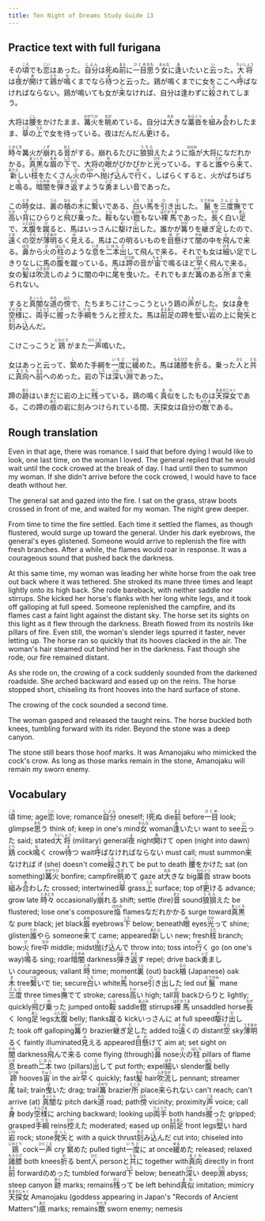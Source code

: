 ```yaml
---
title: Ten Night of Dreams Study Guide 13
---
```


## Practice text with full furigana

<p>
その<ruby><rb>頃</rb><rt>ころ</rt></ruby>でも<ruby><rb>恋</rb><rt>こい</rt></ruby>はあった。<ruby><rb>自分</rb><rt>じぶん</rt></ruby>は<ruby><rb>死</rb><rt>し</rt></ruby>ぬ<ruby><rb>前</rb><rt>まえ</rt></ruby>に<ruby><rb>一目</rb><rt>ひとめ</rt></ruby><ruby><rb>思</rb><rt>おも</rt></ruby>う<ruby><rb>女</rb><rt>おんな</rt></ruby>に<ruby><rb>逢</rb><rt>あ</rt></ruby>いたいと<ruby><rb>云</rb><rt>い</rt></ruby>った。<ruby><rb>大将</rb><rt>たいしょう</rt></ruby>は<ruby><rb>夜</rb><rt>よ</rt></ruby>が<ruby><rb>開</rb><rt>あ</rt></ruby>けて<ruby><rb>鶏</rb><rt>とり</rt></ruby>が<ruby><rb>鳴</rb><rt>な</rt></ruby>くまでなら<ruby><rb>待</rb><rt>ま</rt></ruby>つと云った。鶏が鳴くまでに女をここへ<ruby><rb>呼</rb><rt>よ</rt></ruby>ばなければならない。鶏が鳴いても女が<ruby><rb>来</rb><rt>こ</rt></ruby>なければ、自分は逢わずに<ruby><rb>殺</rb><rt>ころ</rt></ruby>されてしまう。
</p>

<p>
大将は<ruby><rb>腰</rb><rt>こし</rt></ruby>をかけたまま、<ruby><rb>篝火</rb><rt>かがりび</rt></ruby>を<ruby><rb>眺</rb><rt>なが</rt></ruby>めている。自分は<ruby><rb>大</rb><rt>おお</rt></ruby>きな<ruby><rb>藁沓</rb><rt>わらぐつ</rt></ruby>を<ruby><rb>組</rb><rt>く</rt></ruby>み<ruby><rb>合</rb><rt>あ</rt></ruby>わしたまま、<ruby><rb>草</rb><rt>くさ</rt></ruby>の<ruby><rb>上</rb><rt>うえ</rt></ruby>で女を待っている。夜はだんだん<ruby><rb>更</rb><rt>ふ</rt></ruby>ける。
</p>

<p>
<ruby><rb>時々</rb><rt>ときどき</rt></ruby>篝火が<ruby><rb>崩</rb><rt>くず</rt></ruby>れる<ruby><rb>音</rb><rt>おと</rt></ruby>がする。崩れるたびに<ruby><rb>狼狽</rb><rt>うろた</rt></ruby>えたように<ruby><rb>焔</rb><rt>ほのお</rt></ruby>が大将になだれかかる。<ruby><rb>真黒</rb><rt>まっくろ</rt></ruby>な<ruby><rb>眉</rb><rt>まゆ</rt></ruby>の<ruby><rb>下</rb><rt>した</rt></ruby>で、大将の<ruby><rb>眼</rb><rt>め</rt></ruby>がぴかぴかと<ruby><rb>光</rb><rt>ひか</rt></ruby>っている。すると<ruby><rb>誰</rb><rt>だれ</rt></ruby>やら<ruby><rb>来</rb><rt>き</rt></ruby>て、<ruby><rb>新</rb><rt>あたら</rt></ruby>しい<ruby><rb>枝</rb><rt>えだ</rt></ruby>をたくさん<ruby><rb>火</rb><rt>ひ</rt></ruby>の<ruby><rb>中</rb><rt>なか</rt></ruby>へ<ruby><rb>抛</rb><rt>な</rt></ruby>げ<ruby><rb>込</rb><rt>こ</rt></ruby>んで<ruby><rb>行</rb><rt>ゆ</rt></ruby>く。しばらくすると、火がぱちぱちと<ruby><rb>鳴</rb><rt>な</rt></ruby>る。<ruby><rb>暗闇</rb><rt>くらやみ</rt></ruby>を<ruby><rb>弾</rb><rt>はじ</rt></ruby>き<ruby><rb>返</rb><rt>かえ</rt></ruby>すような<ruby><rb>勇</rb><rt>いさ</rt></ruby>ましい音であった。
</p>

<p>
この<ruby><rb>時</rb><rt>とき</rt></ruby>女は、<ruby><rb>裏</rb><rt>うら</rt></ruby>の<ruby><rb>楢</rb><rt>なら</rt></ruby>の<ruby><rb>木</rb><rt>き</rt></ruby>に<ruby><rb>繋</rb><rt>つな</rt></ruby>いである、<ruby><rb>白</rb><rt>しろ</rt></ruby>い<ruby><rb>馬</rb><rt>うま</rt></ruby>を<ruby><rb>引</rb><rt>ひ</rt></ruby>き<ruby><rb>出</rb><rt>だ</rt></ruby>した。<ruby><rb>鬣</rb><rt>たてがみ</rt></ruby>を<ruby><rb>三度</rb><rt>さんど</rt></ruby><ruby><rb>撫</rb><rt>な</rt></ruby>でて<ruby><rb>高</rb><rt>たか</rt></ruby>い<ruby><rb>背</rb><rt>せ</rt></ruby>にひらりと<ruby><rb>飛</rb><rt>と</rt></ruby>び<ruby><rb>乗</rb><rt>の</rt></ruby>った。<ruby><rb>鞍</rb><rt>くら</rt></ruby>もない<ruby><rb>鐙</rb><rt>あぶみ</rt></ruby>もない<ruby><rb>裸馬</rb><rt>はだかうま</rt></ruby>であった。<ruby><rb>長</rb><rt>なが</rt></ruby>く白い<ruby><rb>足</rb><rt>あし</rt></ruby>で、<ruby><rb>太腹</rb><rt>ふとばら</rt></ruby>を<ruby><rb>蹴</rb><rt>け</rt></ruby>ると、馬はいっさんに<ruby><rb>駆</rb><rt>か</rt></ruby>け<ruby><rb>出</rb><rt>だ</rt></ruby>した。誰かが<ruby><rb>篝</rb><rt>かが</rt></ruby>りを<ruby><rb>継</rb><rt>つ</rt></ruby>ぎ<ruby><rb>足</rb><rt>た</rt></ruby>したので、<ruby><rb>遠</rb><rt>とお</rt></ruby>くの<ruby><rb>空</rb><rt>そら</rt></ruby>が<ruby><rb>薄明</rb><rt>うすあか</rt></ruby>るく<ruby><rb>見</rb><rt>み</rt></ruby>える。馬はこの明るいものを<ruby><rb>目懸</rb><rt>めが</rt></ruby>けて<ruby><rb>闇</rb><rt>やみ</rt></ruby>の中を<ruby><rb>飛</rb><rt>と</rt></ruby>んで<ruby><rb>来</rb><rt>く</rt></ruby>る。<ruby><rb>鼻</rb><rt>はな</rt></ruby>から<ruby><rb>火</rb><rt>ひ</rt></ruby>の<ruby><rb>柱</rb><rt>はしら</rt></ruby>のような<ruby><rb>息</rb><rt>いき</rt></ruby>を<ruby><rb>二本</rb><rt>にほん</rt></ruby><ruby><rb>出</rb><rt>だ</rt></ruby>して飛んで来る。それでも女は<ruby><rb>細</rb><rt>ほそ</rt></ruby>い足でしきりなしに馬の<ruby><rb>腹</rb><rt>はら</rt></ruby>を蹴っている。馬は<ruby><rb>蹄</rb><rt>ひづめ</rt></ruby>の音が<ruby><rb>宙</rb><rt>ちゅう</rt></ruby>で鳴るほど<ruby><rb>早</rb><rt>はや</rt></ruby>く飛んで来る。女の<ruby><rb>髪</rb><rt>かみ</rt></ruby>は<ruby><rb>吹流</rb><rt>ふきなが</rt></ruby>しのように闇の中に<ruby><rb>尾</rb><rt>お</rt></ruby>を<ruby><rb>曳</rb><rt>ひ</rt></ruby>いた。それでもまだ<ruby><rb>篝</rb><rt>かがり</rt></ruby>のある<ruby><rb>所</rb><rt>ところ</rt></ruby>まで<ruby><rb>来</rb><rt>こ</rt></ruby>られない。
</p>

<p>
すると<ruby><rb>真闇</rb><rt>まっくら</rt></ruby>な<ruby><rb>道</rb><rt>みち</rt></ruby>の<ruby><rb>傍</rb><rt>はた</rt></ruby>で、たちまちこけこっこうという鶏の<ruby><rb>声</rb><rt>こえ</rt></ruby>がした。女は<ruby><rb>身</rb><rt>み</rt></ruby>を<ruby><rb>空様</rb><rt>そらざま</rt></ruby>に、<ruby><rb>両手</rb><rt>りょうて</rt></ruby>に<ruby><rb>握</rb><rt>にぎ</rt></ruby>った<ruby><rb>手綱</rb><rt>たづな</rt></ruby>をうんと<ruby><rb>控</rb><rt>ひか</rt></ruby>えた。馬は<ruby><rb>前足</rb><rt>まえあし</rt></ruby>の蹄を<ruby><rb>堅</rb><rt>かた</rt></ruby>い<ruby><rb>岩</rb><rt>いわ</rt></ruby>の上に<ruby><rb>発矢</rb><rt>はっし</rt></ruby>と<ruby><rb>刻</rb><rt>きざ</rt></ruby>み<ruby><rb>込</rb><rt>こ</rt></ruby>んだ。
</p>

<p>
こけこっこうと<ruby><rb>鶏</rb><rt>にわとり</rt></ruby>がまた<ruby><rb>一声</rb><rt>ひとこえ</rt></ruby>鳴いた。
</p>

<p>
女はあっと云って、<ruby><rb>緊</rb><rt>し</rt></ruby>めた手綱を<ruby><rb>一度</rb><rt>いちど</rt></ruby>に<ruby><rb>緩</rb><rt>ゆる</rt></ruby>めた。馬は<ruby><rb>諸膝</rb><rt>もろひざ</rt></ruby>を<ruby><rb>折</rb><rt>お</rt></ruby>る。乗った<ruby><rb>人</rb><rt>ひと</rt></ruby>と<ruby><rb>共</rb><rt>とも</rt></ruby>に<ruby><rb>真向</rb><rt>まとも</rt></ruby>へ<ruby><rb>前</rb><rt>まえ</rt></ruby>へのめった。岩の<ruby><rb>下</rb><rt>した</rt></ruby>は<ruby><rb>深</rb><rt>ふか</rt></ruby>い<ruby><rb>淵</rb><rt>ふち</rt></ruby>であった。
</p>

<p>
蹄の<ruby><rb>跡</rb><rt>あと</rt></ruby>はいまだに岩の上に<ruby><rb>残</rb><rt>のこ</rt></ruby>っている。鶏の鳴く<ruby><rb>真似</rb><rt>まね</rt></ruby>をしたものは<ruby><rb>天探女</rb><rt>あまのじゃく</rt></ruby>である。この蹄の<ruby><rb>痕</rb><rt>あと</rt></ruby>の岩に刻みつけられている間、天探女は自分の<ruby><rb>敵</rb><rt>かたき</rt></ruby>である。
</p>


## Rough translation

Even in that age, there was romance. I said that before dying I would like to look, one last time, on the woman I loved. The general replied that he would wait until the cock crowed at the break of day. I had until then to summon my woman. If she didn't arrive before the cock crowed, I would have to face death without her.

The general sat and gazed into the fire. I sat on the grass, straw boots crossed in front of me, and waited for my woman. The night grew deeper.

From time to time the fire settled. Each time it settled the flames, as though flustered, would surge up toward the general. Under his dark eyebrows, the general's eyes glistened. Someone would arrive to replenish the fire with fresh branches. After a while, the flames would roar in response. It was a courageous sound that pushed back the darkness.

At this same time, my woman was leading her white horse from the oak tree out back where it was tethered. She stroked its mane three times and leapt lightly onto its high back. She rode bareback, with neither saddle nor stirrups. She kicked her horse's flanks with her long white legs, and it took off galloping at full speed. Someone replenished the campfire, and its flames cast a faint light against the distant sky. The horse set its sights on this light as it flew through the darkness. Breath flowed from its nostrils like pillars of fire. Even still, the woman's slender legs spurred it faster, never letting up. The horse ran so quickly that its hooves clacked in the air. The woman's hair steamed out behind her in the darkness. Fast though she rode, our fire remained distant. 

As she rode on, the crowing of a cock suddenly sounded from the darkened roadside. She arched backward and eased up on the reins. The horse stopped short, chiseling its front hooves into the hard surface of stone.

The crowing of the cock sounded a second time.

The woman gasped and released the taught reins. The horse buckled both knees, tumbling forward with its rider. Beyond the stone was a deep canyon.

The stone still bears those hoof marks. It was Amanojaku who mimicked the cock's crow. As long as those marks remain in the stone, Amanojaku will remain my sworn enemy.                             


## Vocabulary

<p>
<span class="vocabstudy"><ruby><rb>頃</rb><rt>ころ</rt></ruby>&nbsp;time; age</span><span class="vocabstudy"><ruby><rb>恋</rb><rt>こい</rt></ruby>&nbsp;love; romance</span><span class="vocabstudy"><ruby><rb>自分</rb><rt>じぶん</rt></ruby>&nbsp;oneself; I</span><span class="vocabstudy"><ruby><rb>死</rb><rt>し</rt></ruby>ぬ&nbsp;die</span><span class="vocabstudy"><ruby><rb>前</rb><rt>まえ</rt></ruby>&nbsp;before</span><span class="vocabstudy"><ruby><rb>一目</rb><rt>ひとめ</rt></ruby>&nbsp;look; glimpse</span><span class="vocabstudy"><ruby><rb>思</rb><rt>おも</rt></ruby>う&nbsp;think of; keep in one's mind</span><span class="vocabstudy"><ruby><rb>女</rb><rt>おんな</rt></ruby>&nbsp;woman</span><span class="vocabstudy"><ruby><rb>逢</rb><rt>あ</rt></ruby>いたい&nbsp;want to see</span><span class="vocabstudy"><ruby><rb>云</rb><rt>い</rt></ruby>った&nbsp;said; stated</span><span class="vocabstudy"><ruby><rb>大将</rb><rt>たいしょう</rt></ruby>&nbsp;(military) general</span><span class="vocabstudy"><ruby><rb>夜</rb><rt>よ</rt></ruby>&nbsp;night</span><span class="vocabstudy"><ruby><rb>開</rb><rt>あ</rt></ruby>けて&nbsp;open (night into dawn)</span><span class="vocabstudy"><ruby><rb>鶏</rb><rt>とり</rt></ruby>&nbsp;cock</span><span class="vocabstudy"><ruby><rb>鳴</rb><rt>な</rt></ruby>く&nbsp;crow</span><span class="vocabstudy"><ruby><rb>待</rb><rt>ま</rt></ruby>つ&nbsp;wait</span><span class="vocabstudy"><ruby><rb>呼</rb><rt>よ</rt></ruby>ばなければならない&nbsp;must call; must summon</span><span class="vocabstudy"><ruby><rb>来</rb><rt>こ</rt></ruby>なければ&nbsp;if (she) doesn't come</span><span class="vocabstudy"><ruby><rb>殺</rb><rt>ころ</rt></ruby>されて&nbsp;be put to death</span>
<span class="vocabstudy"><ruby><rb>腰</rb><rt>こし</rt></ruby>をかけた&nbsp;sat (on something)</span><span class="vocabstudy"><ruby><rb>篝火</rb><rt>かがりび</rt></ruby>&nbsp;bonfire; campfire</span><span class="vocabstudy"><ruby><rb>眺</rb><rt>なが</rt></ruby>めて&nbsp;gaze at</span><span class="vocabstudy"><ruby><rb>大</rb><rt>おお</rt></ruby>きな&nbsp;big</span><span class="vocabstudy"><ruby><rb>藁沓</rb><rt>わらぐつ</rt></ruby>&nbsp;straw boots</span><span class="vocabstudy"><ruby><rb>組</rb><rt>く</rt></ruby>み<ruby><rb>合</rb><rt>あ</rt></ruby>わした&nbsp;crossed; intertwined</span><span class="vocabstudy"><ruby><rb>草</rb><rt>くさ</rt></ruby>&nbsp;grass</span><span class="vocabstudy"><ruby><rb>上</rb><rt>うえ</rt></ruby>&nbsp;surface; top of</span><span class="vocabstudy"><ruby><rb>更</rb><rt>ふ</rt></ruby>ける&nbsp;advance; grow late</span>
<span class="vocabstudy"><ruby><rb>時々</rb><rt>ときどき</rt></ruby>&nbsp;occasionally</span><span class="vocabstudy"><ruby><rb>崩</rb><rt>くず</rt></ruby>れる&nbsp;shift; settle (fire)</span><span class="vocabstudy"><ruby><rb>音</rb><rt>おと</rt></ruby>&nbsp;sound</span><span class="vocabstudy"><ruby><rb>狼狽</rb><rt>うろた</rt></ruby>えた&nbsp;be flustered; lose one's composure</span><span class="vocabstudy"><ruby><rb>焔</rb><rt>ほのお</rt></ruby>&nbsp;flames</span><span class="vocabstudy">なだれかかる&nbsp;surge toward</span><span class="vocabstudy"><ruby><rb>真黒</rb><rt>まっくろ</rt></ruby>な&nbsp;pure black; jet black</span><span class="vocabstudy"><ruby><rb>眉</rb><rt>まゆ</rt></ruby>&nbsp;eyebrows</span><span class="vocabstudy"><ruby><rb>下</rb><rt>した</rt></ruby>&nbsp;below; beneath</span><span class="vocabstudy"><ruby><rb>眼</rb><rt>め</rt></ruby>&nbsp;eyes</span><span class="vocabstudy"><ruby><rb>光</rb><rt>ひか</rt></ruby>って&nbsp;shine; glisten</span><span class="vocabstudy"><ruby><rb>誰</rb><rt>だれ</rt></ruby>やら&nbsp;someone</span><span class="vocabstudy"><ruby><rb>来</rb><rt>き</rt></ruby>て&nbsp;came; appeared</span><span class="vocabstudy"><ruby><rb>新</rb><rt>あたら</rt></ruby>しい&nbsp;new; fresh</span><span class="vocabstudy"><ruby><rb>枝</rb><rt>えだ</rt></ruby>&nbsp;branch; bow</span><span class="vocabstudy"><ruby><rb>火</rb><rt>ひ</rt></ruby>&nbsp;fire</span><span class="vocabstudy"><ruby><rb>中</rb><rt>なか</rt></ruby>&nbsp;middle; midst</span><span class="vocabstudy"><ruby><rb>抛</rb><rt>な</rt></ruby>げ<ruby><rb>込</rb><rt>こ</rt></ruby>んで&nbsp;throw into; toss into</span><span class="vocabstudy"><ruby><rb>行</rb><rt>ゆ</rt></ruby>く&nbsp;go (on one's way)</span><span class="vocabstudy"><ruby><rb>鳴</rb><rt>な</rt></ruby>る&nbsp;sing; roar</span><span class="vocabstudy"><ruby><rb>暗闇</rb><rt>くらやみ</rt></ruby>&nbsp;darkness</span><span class="vocabstudy"><ruby><rb>弾</rb><rt>はじ</rt></ruby>き<ruby><rb>返</rb><rt>かえ</rt></ruby>す&nbsp;repel; drive back</span><span class="vocabstudy"><ruby><rb>勇</rb><rt>いさ</rt></ruby>ましい&nbsp;courageous; valiant</span>
<span class="vocabstudy"><ruby><rb>時</rb><rt>とき</rt></ruby>&nbsp;time; moment</span><span class="vocabstudy"><ruby><rb>裏</rb><rt>うら</rt></ruby>&nbsp;(out) back</span><span class="vocabstudy"><ruby><rb>楢</rb><rt>なら</rt></ruby>&nbsp;(Japanese) oak</span><span class="vocabstudy"><ruby><rb>木</rb><rt>き</rt></ruby>&nbsp;tree</span><span class="vocabstudy"><ruby><rb>繋</rb><rt>つな</rt></ruby>いで&nbsp;tie; secure</span><span class="vocabstudy"><ruby><rb>白</rb><rt>しろ</rt></ruby>い&nbsp;white</span><span class="vocabstudy"><ruby><rb>馬</rb><rt>うま</rt></ruby>&nbsp;horse</span><span class="vocabstudy"><ruby><rb>引</rb><rt>ひ</rt></ruby>き<ruby><rb>出</rb><rt>だ</rt></ruby>した&nbsp;led out</span><span class="vocabstudy"><ruby><rb>鬣</rb><rt>たてがみ</rt></ruby>&nbsp;mane</span><span class="vocabstudy"><ruby><rb>三度</rb><rt>さんど</rt></ruby>&nbsp;three times</span><span class="vocabstudy"><ruby><rb>撫</rb><rt>な</rt></ruby>でて&nbsp;stroke; caress</span><span class="vocabstudy"><ruby><rb>高</rb><rt>たか</rt></ruby>い&nbsp;high; tall</span><span class="vocabstudy"><ruby><rb>背</rb><rt>せ</rt></ruby>&nbsp;back</span><span class="vocabstudy">ひらりと&nbsp;lightly; quickly</span><span class="vocabstudy"><ruby><rb>飛</rb><rt>と</rt></ruby>び<ruby><rb>乗</rb><rt>の</rt></ruby>った&nbsp;jumped onto</span><span class="vocabstudy"><ruby><rb>鞍</rb><rt>くら</rt></ruby>&nbsp;saddle</span><span class="vocabstudy"><ruby><rb>鐙</rb><rt>あぶみ</rt></ruby>&nbsp;stirrups</span><span class="vocabstudy"><ruby><rb>裸馬</rb><rt>はだかうま</rt></ruby>&nbsp;unsaddled horse</span><span class="vocabstudy"><ruby><rb>長</rb><rt>なが</rt></ruby>く&nbsp;long</span><span class="vocabstudy"><ruby><rb>足</rb><rt>あし</rt></ruby>&nbsp;legs</span><span class="vocabstudy"><ruby><rb>太腹</rb><rt>ふとばら</rt></ruby>&nbsp;belly; flanks</span><span class="vocabstudy"><ruby><rb>蹴</rb><rt>け</rt></ruby>る&nbsp;kick</span><span class="vocabstudy">いっさんに&nbsp;at full speed</span><span class="vocabstudy"><ruby><rb>駆</rb><rt>か</rt></ruby>け<ruby><rb>出</rb><rt>だ</rt></ruby>した&nbsp;took off galloping</span><span class="vocabstudy"><ruby><rb>篝</rb><rt>かが</rt></ruby>り&nbsp;brazier</span><span class="vocabstudy"><ruby><rb>継</rb><rt>つ</rt></ruby>ぎ<ruby><rb>足</rb><rt>た</rt></ruby>した&nbsp;added to</span><span class="vocabstudy"><ruby><rb>遠</rb><rt>とお</rt></ruby>くの&nbsp;distant</span><span class="vocabstudy"><ruby><rb>空</rb><rt>そら</rt></ruby>&nbsp;sky</span><span class="vocabstudy"><ruby><rb>薄明</rb><rt>うすあか</rt></ruby>るく&nbsp;faintly illuminated</span><span class="vocabstudy"><ruby><rb>見</rb><rt>み</rt></ruby>える&nbsp;appeared</span><span class="vocabstudy"><ruby><rb>目懸</rb><rt>めが</rt></ruby>けて&nbsp;aim at; set sight on</span><span class="vocabstudy"><ruby><rb>闇</rb><rt>やみ</rt></ruby>&nbsp;darkness</span><span class="vocabstudy"><ruby><rb>飛</rb><rt>と</rt></ruby>んで<ruby><rb>来</rb><rt>く</rt></ruby>る&nbsp;come flying (through)</span><span class="vocabstudy"><ruby><rb>鼻</rb><rt>はな</rt></ruby>&nbsp;nose</span><span class="vocabstudy"><ruby><rb>火</rb><rt>ひ</rt></ruby>の<ruby><rb>柱</rb><rt>はしら</rt></ruby>&nbsp;pillars of flame</span><span class="vocabstudy"><ruby><rb>息</rb><rt>いき</rt></ruby>&nbsp;breath</span><span class="vocabstudy"><ruby><rb>二本</rb><rt>にほん</rt></ruby>&nbsp;two (pillars)</span><span class="vocabstudy"><ruby><rb>出</rb><rt>だ</rt></ruby>して&nbsp;put forth; expel</span><span class="vocabstudy"><ruby><rb>細</rb><rt>ほそ</rt></ruby>い&nbsp;slender</span><span class="vocabstudy"><ruby><rb>腹</rb><rt>はら</rt></ruby>&nbsp;belly</span><span class="vocabstudy"><ruby><rb>蹄</rb><rt>ひづめ</rt></ruby>&nbsp;hooves</span><span class="vocabstudy"><ruby><rb>宙</rb><rt>ちゅう</rt></ruby>&nbsp;in the air</span><span class="vocabstudy"><ruby><rb>早</rb><rt>はや</rt></ruby>く&nbsp;quickly; fast</span><span class="vocabstudy"><ruby><rb>髪</rb><rt>かみ</rt></ruby>&nbsp;hair</span><span class="vocabstudy"><ruby><rb>吹流</rb><rt>ふきなが</rt></ruby>し&nbsp;pennant; streamer</span><span class="vocabstudy"><ruby><rb>尾</rb><rt>お</rt></ruby>&nbsp;tail; train</span><span class="vocabstudy"><ruby><rb>曳</rb><rt>ひ</rt></ruby>いた&nbsp;drag; trail</span><span class="vocabstudy"><ruby><rb>篝</rb><rt>かがり</rt></ruby>&nbsp;brazier</span><span class="vocabstudy"><ruby><rb>所</rb><rt>ところ</rt></ruby>&nbsp;place</span><span class="vocabstudy"><ruby><rb>来</rb><rt>こ</rt></ruby>られない&nbsp;can't reach; can't arrive (at)</span>
<span class="vocabstudy"><ruby><rb>真闇</rb><rt>まっくら</rt></ruby>な&nbsp;pitch dark</span><span class="vocabstudy"><ruby><rb>道</rb><rt>みち</rt></ruby>&nbsp;road; path</span><span class="vocabstudy"><ruby><rb>傍</rb><rt>はた</rt></ruby>&nbsp;vicinity; proximity</span><span class="vocabstudy"><ruby><rb>声</rb><rt>こえ</rt></ruby>&nbsp;voice; call</span><span class="vocabstudy"><ruby><rb>身</rb><rt>み</rt></ruby>&nbsp;body</span><span class="vocabstudy"><ruby><rb>空様</rb><rt>そらざま</rt></ruby>に&nbsp;arching backward; looking up</span><span class="vocabstudy"><ruby><rb>両手</rb><rt>りょうて</rt></ruby>&nbsp;both hands</span><span class="vocabstudy"><ruby><rb>握</rb><rt>にぎ</rt></ruby>った&nbsp;gripped; grasped</span><span class="vocabstudy"><ruby><rb>手綱</rb><rt>たづな</rt></ruby>&nbsp;reins</span><span class="vocabstudy"><ruby><rb>控</rb><rt>ひか</rt></ruby>えた&nbsp;moderated; eased up on</span><span class="vocabstudy"><ruby><rb>前足</rb><rt>まえあし</rt></ruby>&nbsp;front legs</span><span class="vocabstudy"><ruby><rb>堅</rb><rt>かた</rt></ruby>い&nbsp;hard</span><span class="vocabstudy"><ruby><rb>岩</rb><rt>いわ</rt></ruby>&nbsp;rock; stone</span><span class="vocabstudy"><ruby><rb>発矢</rb><rt>はっし</rt></ruby>と&nbsp;with a quick thrust</span><span class="vocabstudy"><ruby><rb>刻</rb><rt>きざ</rt></ruby>み<ruby><rb>込</rb><rt>こ</rt></ruby>んだ&nbsp;cut into; chiseled into</span>
<span class="vocabstudy"><ruby><rb>鶏</rb><rt>にわとり</rt></ruby>&nbsp;cock</span><span class="vocabstudy"><ruby><rb>一声</rb><rt>ひとこえ</rt></ruby>&nbsp;cry</span>
<span class="vocabstudy"><ruby><rb>緊</rb><rt>し</rt></ruby>めた&nbsp;pulled tight</span><span class="vocabstudy"><ruby><rb>一度</rb><rt>いちど</rt></ruby>に&nbsp;at once</span><span class="vocabstudy"><ruby><rb>緩</rb><rt>ゆる</rt></ruby>めた&nbsp;released; relaxed</span><span class="vocabstudy"><ruby><rb>諸膝</rb><rt>もろひざ</rt></ruby>&nbsp;both knees</span><span class="vocabstudy"><ruby><rb>折</rb><rt>お</rt></ruby>る&nbsp;bent</span><span class="vocabstudy"><ruby><rb>人</rb><rt>ひと</rt></ruby>&nbsp;person</span><span class="vocabstudy">と<ruby><rb>共</rb><rt>とも</rt></ruby>に&nbsp;together with</span><span class="vocabstudy"><ruby><rb>真向</rb><rt>まとも</rt></ruby>&nbsp;directly in front</span><span class="vocabstudy"><ruby><rb>前</rb><rt>まえ</rt></ruby>&nbsp;forward</span><span class="vocabstudy">のめった&nbsp;tumbled forward</span><span class="vocabstudy"><ruby><rb>下</rb><rt>した</rt></ruby>&nbsp;below; beneath</span><span class="vocabstudy"><ruby><rb>深</rb><rt>ふか</rt></ruby>い&nbsp;deep</span><span class="vocabstudy"><ruby><rb>淵</rb><rt>ふち</rt></ruby>&nbsp;abyss; steep canyon</span>
<span class="vocabstudy"><ruby><rb>跡</rb><rt>あと</rt></ruby>&nbsp;marks; remains</span><span class="vocabstudy"><ruby><rb>残</rb><rt>のこ</rt></ruby>って&nbsp;be left behind</span><span class="vocabstudy"><ruby><rb>真似</rb><rt>まね</rt></ruby>&nbsp;imitation; mimicry</span><span class="vocabstudy"><ruby><rb>天探女</rb><rt>あまのじゃく</rt></ruby>&nbsp;Amanojaku (goddess appearing in Japan's "Records of Ancient Matters")</span><span class="vocabstudy"><ruby><rb>痕</rb><rt>あと</rt></ruby>&nbsp;marks; remains</span><span class="vocabstudy"><ruby><rb>敵</rb><rt>かたき</rt></ruby>&nbsp;sworn enemy; nemesis</span>
</p>
